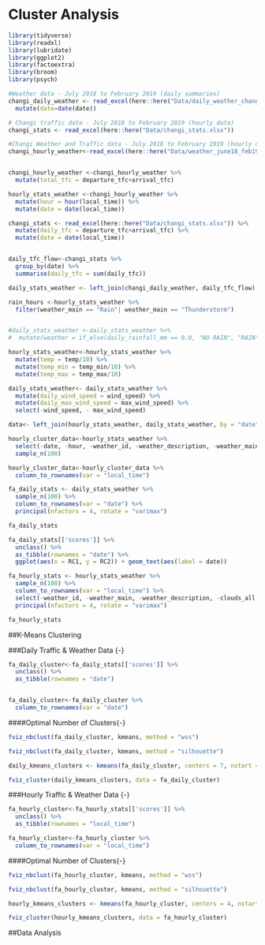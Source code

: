 # Cluster Analysis


```r
library(tidyverse)
library(readxl)
library(lubridate)
library(ggplot2)
library(factoextra)
library(broom)
library(psych)
```


```r
#Weather data - July 2018 to February 2019 (daily summaries)
changi_daily_weather <- read_excel(here::here("Data/daily_weather_changi.xlsx")) %>% 
  mutate(date=date(date))

# Changi traffic data - July 2018 to February 2019 (hourly data)
changi_stats <- read_excel(here::here("Data/changi_stats.xlsx"))

#Changi Weather and Traffic data - July 2018 to February 2019 (hourly data)
changi_hourly_weather<-read_excel(here::here("Data/weather_june18_feb19.xlsx")) 


changi_hourly_weather <-changi_hourly_weather %>% 
  mutate(total_tfc = departure_tfc+arrival_tfc)
```



```r

hourly_stats_weather <-changi_hourly_weather %>% 
  mutate(hour = hour(local_time)) %>% 
  mutate(date = date(local_time))

```


```r

changi_stats <- read_excel(here::here("Data/changi_stats.xlsx")) %>% 
  mutate(daily_tfc = departure_tfc+arrival_tfc) %>% 
  mutate(date = date(local_time))


daily_tfc_flow<-changi_stats %>% 
  group_by(date) %>% 
  summarise(daily_tfc = sum(daily_tfc))

daily_stats_weather <- left_join(changi_daily_weather, daily_tfc_flow)
```


```r

rain_hours <-hourly_stats_weather %>% 
  filter(weather_main == "Rain"| weather_main == "Thunderstorm")


#daily_stats_weather <-daily_stats_weather %>% 
#  mutate(weather = if_else(daily_rainfall_mm == 0.0, "NO RAIN", "RAIN"))


```



```r
hourly_stats_weather<-hourly_stats_weather %>% 
  mutate(temp = temp/10) %>% 
  mutate(temp_min = temp_min/10) %>% 
  mutate(temp_max = temp_max/10)

daily_stats_weather<- daily_stats_weather %>%
  mutate(daily_wind_speed = wind_speed) %>% 
  mutate(daily_max_wind_speed = max_wind_speed) %>%
  select(-wind_speed, - max_wind_speed)
```




```r
data<- left_join(hourly_stats_weather, daily_stats_weather, by = "date")
```



```r
hourly_cluster_data<-hourly_stats_weather %>% 
  select(-date, -hour, -weather_id, -weather_description, -weather_main) %>% 
  sample_n(100)

hourly_cluster_data<-hourly_cluster_data %>% 
  column_to_rownames(var = "local_time")
```



```r
fa_daily_stats <- daily_stats_weather %>% 
  sample_n(100) %>% 
  column_to_rownames(var = "date") %>%
  principal(nfactors = 4, rotate = "varimax")

fa_daily_stats
```



```r
fa_daily_stats[['scores']] %>% 
  unclass() %>% 
  as_tibble(rownames = "date") %>%
  ggplot(aes(x = RC1, y = RC2)) + geom_text(aes(label = date))
```



```r
fa_hourly_stats <- hourly_stats_weather %>% 
  sample_n(100) %>% 
  column_to_rownames(var = "local_time") %>% 
  select(-weather_id, -weather_main, -weather_description, -clouds_all, -date) %>% 
  principal(nfactors = 4, rotate = "varimax")

fa_hourly_stats
```
##K-Means Clustering






###Daily Traffic & Weather Data {-}
```r
fa_daily_cluster<-fa_daily_stats[['scores']] %>% 
  unclass() %>% 
  as_tibble(rownames = "date")


fa_daily_cluster<-fa_daily_cluster %>% 
  column_to_rownames(var = "date")
```

####Optimal Number of Clusters{-}

```r
fviz_nbclust(fa_daily_cluster, kmeans, method = "wss")
```


```r
fviz_nbclust(fa_daily_cluster, kmeans, method = "silhouette")
```


```r
daily_kmeans_clusters <- kmeans(fa_daily_cluster, centers = 7, nstart = 50)

fviz_cluster(daily_kmeans_clusters, data = fa_daily_cluster)
```

###Hourly Traffic & Weather Data {-}
```r
fa_hourly_cluster<-fa_hourly_stats[['scores']] %>% 
  unclass() %>% 
  as_tibble(rownames = "local_time")

fa_hourly_cluster<-fa_hourly_cluster %>% 
  column_to_rownames(var = "local_time")

```

####Optimal Number of Clusters{-}
```r
fviz_nbclust(fa_hourly_cluster, kmeans, method = "wss")
```


```r
fviz_nbclust(fa_hourly_cluster, kmeans, method = "silhouette")
```


```r
hourly_kmeans_clusters <- kmeans(fa_hourly_cluster, centers = 4, nstart = 50)

fviz_cluster(hourly_kmeans_clusters, data = fa_hourly_cluster)
```

##Data Analysis 


